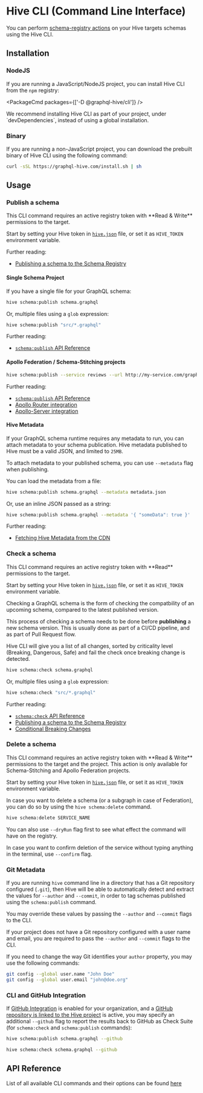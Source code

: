
# Hive CLI (Command Line Interface)

You can perform [schema-registry actions](/docs/features/schema-registry#actions-on-schemas) on your
Hive targets schemas using the Hive CLI.

## Installation

### NodeJS

If you are running a JavaScript/NodeJS project, you can install Hive CLI from the `npm` registry:

<PackageCmd packages={['-D @graphql-hive/cli']} />

<Callout type="info">
  We recommend installing Hive CLI as part of your project, under `devDependencies`, instead of
  using a global installation.
</Callout>

### Binary

If you are running a non-JavaScript project, you can download the prebuilt binary of Hive CLI using
the following command:

```bash
curl -sSL https://graphql-hive.com/install.sh | sh
```

## Usage

### Publish a schema

<Callout type="info" emoji="🔑">
  This CLI command requires an active registry token with **Read & Write** permissions to the
  target.
</Callout>

Start by setting your Hive token in [`hive.json`](/docs/api-reference/cli#config-file-hivejson)
file, or set it as `HIVE_TOKEN` environment variable.

Further reading:

- [Publishing a schema to the Schema Registry](/docs/features/schema-registry#publish-a-schema)

#### Single Schema Project

If you have a single file for your GraphQL schema:

```bash
hive schema:publish schema.graphql
```

Or, multiple files using a `glob` expression:

```bash
hive schema:publish "src/*.graphql"
```

Further reading:

- [`schema:publish` API Reference](/docs/api-reference/cli#hive-schemapublish-file)

#### Apollo Federation / Schema-Stitching projects

```bash
hive schema:publish --service reviews --url http://my-service.com/graphql schema.graphql
```

Further reading:

- [`schema:publish` API Reference](/docs/api-reference/cli#hive-schemapublish-file)
- [Apollo Router integration](/docs/integrations/apollo-router)
- [Apollo-Server integration](/docs/integrations/apollo-server)

#### Hive Metadata

If your GraphQL schema runtime requires any metadata to run, you can attach metadata to your schema
publication. Hive metadata published to Hive must be a valid JSON, and limited to `25MB`.

To attach metadata to your published schema, you can use `--metadata` flag when publishing.

You can load the metadata from a file:

```bash
hive schema:publish schema.graphql --metadata metadata.json
```

Or, use an inline JSON passed as a string:

```bash
hive schema:publish schema.graphql --metadata '{ "someData": true }'
```

Further reading:

- [Fetching Hive Metadata from the CDN](/docs/features/high-availability-cdn#hive-metadata)

### Check a schema

<Callout type="info" emoji="🔑">
  This CLI command requires an active registry token with **Read** permissions to the target.
</Callout>

Start by setting your Hive token in [`hive.json`](/docs/api-reference/cli#config-file-hivejson)
file, or set it as `HIVE_TOKEN` environment variable.

Checking a GraphQL schema is the form of checking the compatbility of an upcoming schema, compared
to the latest published version.

This process of checking a schema needs to be done before **publishing** a new schema version. This
is usually done as part of a CI/CD pipeline, and as part of Pull Request flow.

Hive CLI will give you a list of all changes, sorted by criticality level (Breaking, Dangerous,
Safe) and fail the check once breaking change is detected.

```bash
hive schema:check schema.graphql
```

Or, multiple files using a `glob` expression:

```bash
hive schema:check "src/*.graphql"
```

Further reading:

- [`schema:check` API Reference](/docs/api-reference/cli#check-a-schema)
- [Publishing a schema to the Schema Registry](/docs/features/schema-registry#publish-a-schema)
- [Conditional Breaking Changes](/docs/management/targets#conditional-breaking-changes)

### Delete a schema

<Callout type="info" emoji="🔑">
  This CLI command requires an active registry token with **Read & Write** permissions to the target
  and the project.
</Callout>

<Callout type="info">
  This action is only available for Schema-Stitching and Apollo Federation projects.
</Callout>

Start by setting your Hive token in [`hive.json`](/docs/api-reference/cli#config-file-hivejson)
file, or set it as `HIVE_TOKEN` environment variable.

In case you want to delete a schema (or a subgraph in case of Federation), you can do so by using
the `hive schema:delete` command.

```bash
hive schema:delete SERVICE_NAME
```

<Callout>

You can also use `--dryRun` flag first to see what effect the command will have on the registry.

In case you want to confirm deletion of the service without typing anything in the terminal, use
`--confirm` flag.

</Callout>

### Git Metadata

If you are running `hive` command line in a directory that has a Git repository configured (`.git`),
then Hive will be able to automatically detect and extract the values for `--author` and `--commit`,
in order to tag schemas published using the `schema:publish` command.

You may override these values by passing the `--author` and `--commit` flags to the CLI.

If your project does not have a Git repository configured with a user name and email, you are
required to pass the `--author` and `--commit` flags to the CLI.

<Callout type="info">

If you need to change the way Git identifies your `author` property, you may use the following
commands:

```bash
git config --global user.name "John Doe"
git config --global user.email "john@doe.org"
```

</Callout>

### CLI and GitHub Integration

If [GitHub Integration](/docs/management/organizations#github) is enabled for your organization, and
a [GitHub repository is linked to the Hive project](/docs/management/projects#github-repository) is
active, you may specify an additional `--github` flag to report the results back to GitHub as Check
Suite (for `schema:check` and `schema:publish` commands):

```bash
hive schema:publish schema.graphql --github
```

```bash
hive schema:check schema.graphql --github
```

## API Reference

List of all available CLI commands and their options can be found
[here](https://github.com/kamilkisiela/graphql-hive/blob/main/packages/libraries/cli/README.md#commands)
